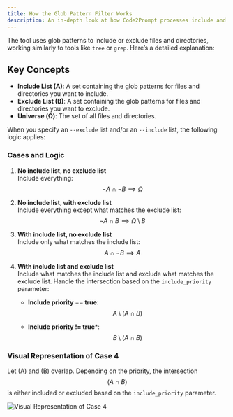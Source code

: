 ```yaml
---
title: How the Glob Pattern Filter Works
description: An in-depth look at how Code2Prompt processes include and exclude patterns.
---
```


The tool uses glob patterns to include or exclude files and directories, working similarly to tools like `tree` or `grep`. Here’s a detailed explanation:

## Key Concepts

- **Include List (A)**: A set containing the glob patterns for files and directories you want to include.
- **Exclude List (B)**: A set containing the glob patterns for files and directories you want to exclude.
- **Universe (Ω)**: The set of all files and directories.

When you specify an `--exclude` list and/or an `--include` list, the following logic applies:

### Cases and Logic

1. **No include list, no exclude list**  
   Include everything:  
   $$
   \neg A \cap \neg B \implies \Omega
   $$

2. **No include list, with exclude list**  
   Include everything except what matches the exclude list:  
   $$
   \neg A \cap B \implies \Omega \setminus B
   $$

3. **With include list, no exclude list**  
   Include only what matches the include list:  
   $$
   A \cap \neg B \implies A
   $$

4. **With include list and exclude list**  
   Include what matches the include list and exclude what matches the exclude list. Handle the intersection based on the `include_priority` parameter:

   - **Include priority == true**:  
     $$
     A \setminus (A \cap B)
     $$

   - **Include priority != true***:  
     $$
     B \setminus (A \cap B)
     $$

### Visual Representation of Case 4

Let (A) and (B) overlap. Depending on the priority, the intersection $$( A \cap B )$$ is either included or excluded based on the `include_priority` parameter.

![Visual Representation of Case 4](../../../../assets/filter.png)
